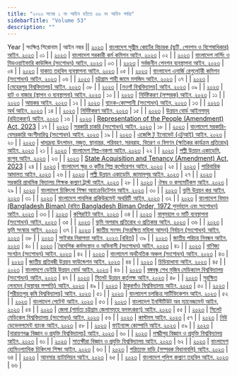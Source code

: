 ```yaml
---
title: "২০২৩ সনের ১ নং আইন হইতে ৬৬ নং আইন পর্যন্ত"
sidebarTitle: "Volume 53"
description: ""
---
```


Year | সংক্ষিপ্ত শিরোনাম | আইন নম্বর || [২০২৩](/act-1418.html) | [বাংলাদেশ সুপ্রীম কোর্টের বিচারক (ছুটি, পেনশন ও বিশেষাধিকার) আইন, ২০২৩](/act-1418.html) | ০১ |
| [২০২৩](/act-1419.html) | [বাংলাদেশ সরকারী কর্ম কমিশন আইন, ২০২৩](/act-1419.html) | ০২ |
| [২০২৩](/act-1420.html) | [বাংলাদেশ নার্সিং ও মিডওয়াইফারি কাউন্সিল (সংশোধন) আইন, ২০২৩](/act-1420.html) | ০৩ |
| [২০২৩](/act-1421.html) | [সর্বজনীন পেনশন ব্যবস্থাপনা আইন, ২০২৩](/act-1421.html) | ০৪ |
| [২০২৩](/act-1422.html) | [যাকাত তহবিল ব্যবস্থাপনা আইন, ২০২৩](/act-1422.html) | ০৫ |
| [২০২৩](/act-1423.html) | [বাংলাদেশ এনার্জি রেগুলেটরী কমিশন (সংশোধন) আইন, ২০২৩](/act-1423.html) | ০৬ |
| [২০২৩](/act-1424.html) | [চট্টগ্রাম শাহী জামে মসজিদ আইন, ২০২৩](/act-1424.html) | ০৭ |
| [২০২৩](/act-1425.html) | [[মেহেরপুর বিশ্ববিদ্যালয়] আইন, ২০২৩](/act-1425.html) | ০৮ |
| [২০২৩](/act-1426.html) | [[নওগাঁ বিশ্ববিদ্যালয়] আইন, ২০২৩](/act-1426.html) | ০৯ |
| [২০২৩](/act-1427.html) | [হাট ও বাজার (স্থাপন ও ব্যবস্থাপনা) আইন, ২০২৩](/act-1427.html) | ১০ |
| [২০২৩](/act-1428.html) | [নির্দিষ্টকরণ (সম্পূরক) আইন, ২০২৩](/act-1428.html) | ১১ |
| [২০২৩](/act-1429.html) | [আয়কর আইন, ২০২৩](/act-1429.html) | ১২ |
| [২০২৩](/act-1430.html) | [ব্যাংক-কোম্পানী (সংশোধন) আইন, ২০২৩](/act-1430.html) | ১৩ |
| [২০২৩](/act-1431.html) | [অর্থ আইন, ২০২৩](/act-1431.html) | ১৪ |
| [২০২৩](/act-1432.html) | [নির্দিষ্টকরণ আইন, ২০২৩](/act-1432.html) | ১৫ |
| [২০২৩](/act-1433.html) | [উন্নয়ন বোর্ড আইনসমূহ (রহিতকরণ) আইন, ২০২৩](/act-1433.html) | ১৬ |
| [২০২৩](/act-1434.html) | [Representation of the People (Amendment) Act, 2023](/act-1434.html) | ১৭ |
| [২০২৩](/act-1435.html) | [সরকারি চাকরি (সংশোধন) আইন, ২০২৩](/act-1435.html) | ১৮ |
| [২০২৩](/act-1436.html) | [বাংলাদেশ সরকারি-বেসরকারি অংশীদারিত্ব (সংশোধন) আইন, ২০২৩](/act-1436.html) | ১৯ |
| [২০২৩](/act-1437.html) | [এজেন্সি টু ইনোভেট (এটুআই) আইন, ২০২৩](/act-1437.html) | ২০ |
| [২০২৩](/act-1438.html) | [খাদ্যদ্রব্য উৎপাদন, মজুত, স্থানান্তর, পরিবহণ, সরবরাহ, বিতরণ ও বিপণন (ক্ষতিকর কার্যক্রম প্রতিরোধ) আইন, ২০২৩](/act-1438.html) | ২১ |
| [২০২৩](/act-1439.html) | [বাংলাদেশ শিল্প-নকশা আইন, ২০২৩](/act-1439.html) | ২২ |
| [২০২৩](/act-1440.html) | [পল্লী উন্নয়ন একাডেমি, রংপুর আইন, ২০২৩](/act-1440.html) | ২৩ |
| [২০২৩](/act-1441.html) | [State Acquisition and Tenancy (Amendment) Act, 2023](/act-1441.html) | ২৪ |
| [২০২৩](/act-1443.html) | [বাংলাদেশ ক্ষুদ্র ও কুটির শিল্প কর্পোরেশন আইন, ২০২৩](/act-1443.html) | ২৫ |
| [২০২৩](/act-1444.html) | [পারিবারিক আদালত আইন, ২০২৩](/act-1444.html) | ২৬ |
| [২০২৩](/act-1445.html) | [পল্লী উন্নয়ন একাডেমি, জামালপুর আইন, ২০২৩](/act-1445.html) | ২৭ |
| [২০২৩](/act-1446.html) | [সরকারি প্রাথমিক বিদ্যালয় শিক্ষক কল্যাণ ট্রাস্ট আইন, ২০২৩](/act-1446.html) | ২৮ |
| [২০২৩](/act-1447.html) | [ঔষধ ও কসমেটিকস্ আইন, ২০২৩](/act-1447.html) | ২৯ |
| [২০২৩](/act-1448.html) | [বাংলাদেশ চিকিৎসা শিক্ষা অ্যাক্রেডিটেশন আইন, ২০২৩](/act-1448.html) | ৩০ |
| [২০২৩](/act-1449.html) | [ভূমি উন্নয়ন কর আইন, ২০২৩](/act-1449.html) | ৩১ |
| [২০২৩](/act-1450.html) | [বাংলাদেশ পাবলিক প্রকিউরমেন্ট অথরিটি আইন, ২০২৩](/act-1450.html) | ৩২ |
| [২০২৩](/act-1451.html) | [বাংলাদেশ বিমান (Bangladesh Biman) (রহিত Bangladesh Biman Order, 1972 পুনর্বহাল এবং সংশোধন) আইন, ২০২৩](/act-1451.html) | ৩৩ |
| [২০২৩](/act-1452.html) | [কপিরাইট আইন, ২০২৩](/act-1452.html) | ৩৪ |
| [২০২৩](/act-1453.html) | [বালুমহাল ও মাটি ব্যবস্থাপনা (সংশোধন) আইন, ২০২৩](/act-1453.html) | ৩৫ |
| [২০২৩](/act-1454.html) | [ভূমি অপরাধ প্রতিরোধ ও প্রতিকার আইন, ২০২৩](/act-1454.html) | ৩৬ |
| [২০২৩](/act-1455.html) | [ভূমি সংস্কার আইন, ২০২৩](/act-1455.html) | ৩৭ |
| [২০২৩](/act-1456.html) | [জাতীয় সংসদ (সংরক্ষিত মহিলা আসন) নির্বাচন (সংশোধন) আইন, ২০২৩](/act-1456.html) | ৩৮ |
| [২০২৩](/act-1457.html) | [সাইবার নিরাপত্তা আইন, ২০২৩ [রহিত]](/act-1457.html) | ৩৯ |
| [২০২৩](/act-1458.html) | [জাতীয় পরিচয় নিবন্ধন আইন, ২০২৩](/act-1458.html) | ৪০ |
| [২০২৩](/act-1459.html) | [বৈদেশিক কর্মসংস্থান ও অভিবাসী (সংশোধন) আইন, ২০২৩](/act-1459.html) | ৪১ |
| [২০২৩](/act-1460.html) | [বাণিজ্য সংগঠন (সংশোধন) আইন, ২০২৩](/act-1460.html) | ৪২ |
| [২০২৩](/act-1462.html) | [বাংলাদেশ অর্থনৈতিক অঞ্চল (সংশোধন) আইন, ২০২৩](/act-1462.html) | ৪৩ |
| [২০২৩](/act-1463.html) | [জাতীয় প্রতিবন্ধী উন্নয়ন ফাউন্ডেশন আইন, ২০২৩](/act-1463.html) | ৪৪ |
| [২০২৩](/act-1465.html) | [চিড়িয়াখানা আইন, ২০২৩](/act-1465.html) | ৪৫ |
| [২০২৩](/act-1464.html) | [বাংলাদশে ডেইরি উন্নয়ন বোর্ড আইন, ২০২৩](/act-1464.html) | ৪৬ |
| [২০২৩](/act-1466.html) | [বঙ্গবন্ধু শেখ মুজিব মেডিক্যাল বিশ্ববিদ্যালয় (সংশোধন) আইন, ২০২৩](/act-1466.html) | ৪৭ |
| [২০২৩](/act-1467.html) | [সিলেট উন্নয়ন কর্তৃপক্ষ আইন, ২০২৩](/act-1467.html) | ৪৮ |
| [২০২৩](/act-1468.html) | [সুরক্ষিত লেনদেন (অস্থাবর সম্পত্তি) আইন, ২০২৩](/act-1468.html) | ৪৯ |
| [২০২৩](/act-1469.html) | [ঠাকুরগাঁও বিশ্ববিদ্যালয় আইন, ২০২৩](/act-1469.html) | ৫০ |
| [২০২৩](/act-1470.html) | [[শরীয়তপুর কৃষি বিশ্ববিদ্যালয়] আইন, ২০২৩](/act-1470.html) | ৫১ |
| [২০২৩](/act-1471.html) | [বাংলাদেশ চলচ্চিত্র সার্টিফিকেশন আইন, ২০২৩](/act-1471.html) | ৫২ |
| [২০২৩](/act-1472.html) | [বাংলাদেশ পেটেন্ট আইন, ২০২৩](/act-1472.html) | ৫৩ |
| [২০২৩](/act-1473.html) | [বাংলাদেশ ইনস্টিটিউট অব ম্যানেজমেন্ট আইন, ২০২৩](/act-1473.html) | ৫৪ |
| [২০২৩](/act-1474.html) | [জেলা (পার্বত্য চট্টগ্রাম জেলাসমূহে বলবৎকরণ) আইন, ২০২৩](/act-1474.html) | ৫৫ |
| [২০২৩](/act-1475.html) | [সিলেট মেডিকেল বিশ্ববিদ্যালয় (সংশোধন) আইন, ২০২৩](/act-1475.html) | ৫৬ |
| [২০২৩](/act-1476.html) | [কাস্টমস আইন, ২০২৩](/act-1476.html) | ৫৭ |
| [২০২৩](/act-1477.html) | [নিউ ডেভেলপমেন্ট ব্যাংক আইন, ২০২৩](/act-1477.html) | ৫৮ |
| [২০২৩](/act-1478.html) | [ফাইন্যান্স কোম্পানি আইন, ২০২৩](/act-1478.html) | ৫৯ |
| [২০২৩](/act-1479.html) | [[নারায়ণগঞ্জ বিজ্ঞান ও প্রযুক্তি বিশ্ববিদ্যালয়] আইন, ২০২৩](/act-1479.html) | ৬০ |
| [২০২৩](/act-1480.html) | [লক্ষ্মীপুর বিজ্ঞান ও প্রযুক্তি বিশ্ববিদ্যালয় আইন, ২০২৩](/act-1480.html) | ৬১ |
| [২০২৩](/act-1481.html) | [সাতক্ষীরা বিজ্ঞান ও প্রযুক্তি বিশ্ববিদ্যালয় আইন, ২০২৩](/act-1481.html) | ৬২ |
| [২০২৩](/act-1482.html) | [বাংলাদেশ হোমিওপ্যাথিক চিকিৎসা শিক্ষা আইন, ২০২৩](/act-1482.html) | ৬৩ |
| [২০২৩](/act-1483.html) | [পরিত্যক্ত বাড়ি (সম্পূরক বিধানাবলি) আইন, ২০২৩](/act-1483.html) | ৬৪ |
| [২০২৩](/act-1484.html) | [আনসার ব্যাটালিয়ন আইন, ২০২৩](/act-1484.html) | ৬৫ |
| [২০২৩](/act-1485.html) | [বাংলাদেশ পুলিশ কল্যাণ তহবিল আইন, ২০২৩](/act-1485.html) | ৬৬ |

